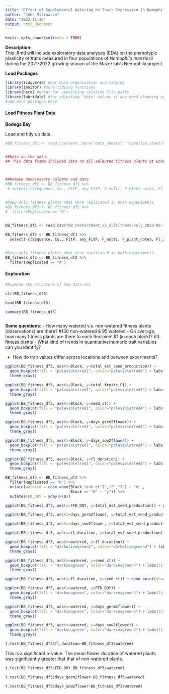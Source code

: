 ```yaml
---
title: "Effect of Supplemental Watering on Trait Expression in Nemophila menziesii"
author: "John Milinazzo"
date: "2022-11-30"
output: html_document
---
```


```r
knitr::opts_chunk$set(echo = TRUE)
```

**Description:**  
This .Rmd will include exploratory data analyses (EDA) on the phenotypic plasticity of traits measured in four populations of *Nemophila menziesii* during the 2021-2022 growing season of the Mazer lab's Nemophila project. 



**Load Packages**  

```r
library(tidyverse) #For data organization and tidying
library(janitor) #more tidying functions
library(here) #great for specifying relative file paths
library(lubridate) #for adjusting 'date' values if any need cleaning up
#add more packages here


```



#### Load Fitness Plant Data  

**Bodega Bay**  

Load and tidy up data.
```r

#BB_fitness_df1 <- read_csv(here::here("data_sheets", "compiled_sheets", "BB_mastersheet_v2_allFitness-only_2022-08-18.csv")) # You should edit the file path (i.e., edit/remove folder names) to load the csv from the folder you've stored it in


##Note on the data:
## This data frame includes data on all selected fitness plants at Bodega Bay from 2021-2022. There were 3 experimental blocks and a total of 156 (+1; 160) point-locations. Plants in block 'W' received supplemental water and had, when available, 3 fitness plants chosen. Recipient ID's (Genotypes) that were present in both the regular and water blocks had, when available, 3 fitness plants chosen (Replicated = R). Important trait-related columns include germination date, the number of closed fruit, number of total fruit, seed count, mean seed mass (msm_all), mean seeds per fruit, total estimated seed production, first flowering date (FFD), days from germination to flower, flowering duration, and survival.



##Remove Unnecessary columns and data
#BB_fitness_df2 <- BB_fitness_df1 %>% 
 # select(-c(Sequence, Co., FitP, any_FitP, F_multi, F_plant_notes, Fl_2.25:flr_P, seeds_weighed_d1:msm_d9))


#Keep only fitness plants that were replicated in both experiments
#BB_fitness_df3 <- BB_fitness_df2 %>% 
#  filter(Replicated == "R")
  

```


```r
BB_fitness_df1 <- read.csv("BB_mastersheet_v2_allFitness-only_2022-08-18.csv")
```

```r
BB_fitness_df2 <- BB_fitness_df1 %>% 
  select(-c(Sequence, Co., FitP, any_FitP, F_multi, F_plant_notes, Fl_2.25:flr_P, seeds_weighed_d1:msm_d9))


#Keep only fitness plants that were replicated in both experiments
BB_fitness_df3 <- BB_fitness_df2 %>% 
  filter(Replicated == "R")
```

#### Exploration  

```r

#Examine the structure of the data set

str(BB_fitness_df3)

head(BB_fitness_df3)

summary(BB_fitness_df3)



```


**Some questions**:
- How many watered v.s. non-watered fitness plants (observations) are there?
#130 non-watered & 95 watered
- On average, how many fitness plants are there to each Recipient ID (in each block)?
#3 fitness plants
- What kind of trends in quantitative/numeric trait variables can you identify?

- How do trait values differ across locations and between experiments?

```r
ggplot(BB_fitness_df3, aes(x=Block, y=total_est_seed_production)) + 
  geom_boxplot(fill = "palevioletred1", color="palevioletred4") + labs(title="Seed Prooduction per Block",x="Block", y = "Estimated Seed Production") +
  theme_gray()
```

```r
ggplot(BB_fitness_df3, aes(x=Block, y=total_fruits_F)) + 
  geom_boxplot(fill = "palevioletred1", color="palevioletred4") + labs(title="Total fruits per Block",x="Block", y = "Total Fruits") +
  theme_gray()
```
```r
ggplot(BB_fitness_df3, aes(x=Block, y=seed_ct)) + 
  geom_boxplot(fill = "palevioletred1", color="palevioletred4") + labs(title="Seed Count per Block",x="Block", y = "seed count") +
  theme_gray()
```
```r
ggplot(BB_fitness_df3, aes(x=Block, y=days_germ2flower)) + 
  geom_boxplot(fill = "palevioletred1", color="palevioletred4") + labs(title="Germ Time per Block",x="Block", y = "Days from Germination to Flower") +
  theme_gray()
```

```r
ggplot(BB_fitness_df3, aes(x=Block, y=days_sow2flower)) + 
  geom_boxplot(fill = "palevioletred1", color="palevioletred4") + labs(title="Days to Flower per Block",x="Block", y = "Days from Sow to Flower") +
  theme_gray()
```
```r
ggplot(BB_fitness_df3, aes(x=Block, y=fl_duration)) + 
  geom_boxplot(fill = "palevioletred1", color="palevioletred4") + labs(title="Flower Duration per Block",x="Block", y = "Flower Duration") +
  theme_gray()
```

```r
BB_fitness_df3 <- BB_fitness_df2 %>% 
  filter(Replicated == "R") %>% 
  mutate(watered = case_when(Block %in% c("1","2","3") ~ "n" ,
                             Block == "W" ~ "y")) %>% 
  mutate(FFD_DOY = yday(FFD))
```

```r
ggplot(BB_fitness_df3, aes(x=FFD_DOY, y=total_est_seed_production)) + geom_point(shape=1, size=1, col="darkgreen") + theme_minimal() + labs(title="Seed Prooduction vs. Flowering Date",x="First Flowering Date", y = "Estimated Seed Production")
```
```r
ggplot(BB_fitness_df3, aes(x=days_germ2flower, y=total_est_seed_production)) + geom_point(shape=1, size=1, col="darkgreen") + theme_minimal() + labs(title="Seed Prooduction vs Days from Germination to Flower",x="Days From Germination to Flower", y = "Estimated Seed Production")
```
```r
ggplot(BB_fitness_df3, aes(x=days_sow2flower, y=total_est_seed_production)) + geom_point(shape=1, size=1, col="darkgreen") + theme_minimal() + labs(title="Seed Prooduction vs. Days from Sow to Flower",x="Days from Sow to Flower", y = "Estimated Seed Production")
```
```r
ggplot(BB_fitness_df3, aes(x=fl_duration, y=total_est_seed_production)) + geom_point(shape=1, size=1, col="darkgreen") + theme_minimal()+geom_smooth() + labs(title="Flower Duaration",x="Flower Duration", y = "Estimated Seed Production")
```
```r
ggplot(BB_fitness_df3, aes(x=watered, y=fl_duration)) + 
  geom_boxplot(fill = "darkolivegreen1", color="darkolivegreen4") + labs(title="Seed Prooduction per Block",x="Water Status", y = "Flower Duration") +
  theme_gray()
```
```r
ggplot(BB_fitness_df3, aes(x=watered, y=seed_ct)) + 
  geom_boxplot(fill = "darkseagreen", color="darkseagreen4") + labs(title="Seed Prooduction per Block",x="Water Status", y = "Seed Count") +
  theme_gray()
```

```r
ggplot(BB_fitness_df3, aes(x=fl_duration, y=seed_ct)) + geom_point(shape=1, size=2, col="darkgreen") + theme_minimal() + labs(title="Seed Count vs. Flowering Duration",x="Flower Duration", y = "Seed Count")
```

```r
ggplot(BB_fitness_df3, aes(x=watered, y=FFD_DOY)) + 
  geom_boxplot(fill = "darkseagreen", color="darkseagreen4") + labs(title="Seed Prooduction per Block",x="First Flower Day", y = "Seed Count") +
  theme_gray()
```
```r
ggplot(BB_fitness_df3, aes(x=watered, y=days_germ2flower)) + 
  geom_boxplot(fill = "darkseagreen", color="darkseagreen4") + labs(title="Seed Prooduction per Block",x="Water Status", y = "Days From Germination to Flower") +
  theme_gray()
```
```r
ggplot(BB_fitness_df3, aes(x=watered, y=days_sow2flower)) + 
  geom_boxplot(fill = "darkseagreen", color="darkseagreen4") + labs(title="Seed Prooduction per Block",x="Water Status", y = "Days From Sow to Flower") +
  theme_gray()
```

```r
t.test(BB_fitness_df3$fl_duration~BB_fitness_df3$watered) 
```
This is a significant p-value. The mean flower duration of watered plants was significantly greater that that of non-watered plants.




```r
t.test(BB_fitness_df3$FFD_DOY~BB_fitness_df3$watered) 
```
```r
t.test(BB_fitness_df3$days_germ2flower~BB_fitness_df3$watered) 
```
```r
t.test(BB_fitness_df3$days_sow2flower~BB_fitness_df3$watered) 
```


